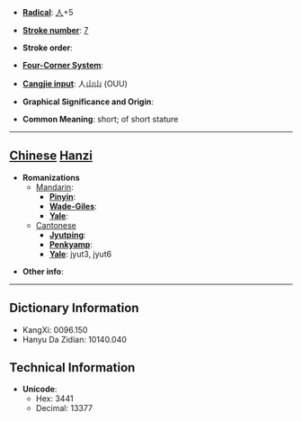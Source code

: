 * '''[[Wiktionary:Chinese radical index| Radical]]''': [[Wiktionary:Chinese radical index 人|人]]+5

* '''[[Wiktionary:Chinese total strokes index|Stroke number]]''': [[Wiktionary:Chinese total strokes index 7|7]]

* '''Stroke order''': 

* '''[[Wiktionary:Chinese four corner index|Four-Corner System]]''': 

* '''[[Wiktionary:Chinese Cangjie index|Cangjie input]]''': 人山山 (OUU)

* '''Graphical Significance and Origin''': 

* '''Common Meaning''': short; of short stature

----

== [[Chinese]] [[Hanzi]] ==

* '''Romanizations'''
** [[Mandarin]]:
*** '''[[Pinyin]]''': 
*** '''[[Wade-Giles]]''': 
*** '''[[Yale]]''': 
**[[Cantonese]]
***'''[[Jyutping]]''':
***'''[[Penkyamp]]''': 
***'''[[Yale]]''': jyut3, jyut6

* '''Other info''': 

----

== Dictionary Information ==

* KangXi: 0096.150
* Hanyu Da Zidian: 10140.040

== Technical Information ==

* '''Unicode''':
** Hex: 3441
** Decimal: 13377